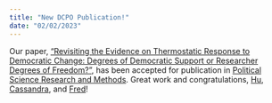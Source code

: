 ```yaml
---
title: "New DCPO Publication!"
date: "02/02/2023"
---
```


Our paper, ["Revisiting the Evidence on Thermostatic Response to Democratic Change: Degrees of Democratic Support or Researcher Degrees of Freedom?"](/publications/published/dem_mood/), has been accepted for publication in [Political Science Research and Methods](https://www.cambridge.org/core/journals/political-science-research-and-methods).  Great work and congratulations, [Hu](https://sammo3182.github.io/), [Cassandra](https://cassyuehtai.netlify.app/), and [Fred](https://fsolt.org/)!
